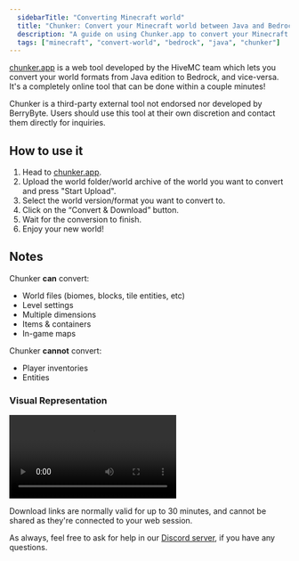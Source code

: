```yaml
---
  sidebarTitle: "Converting Minecraft world"
  title: "Chunker: Convert your Minecraft world between Java and Bedrock" 
  description: "A guide on using Chunker.app to convert your Minecraft world from Java to Bedrock, and vice versa." 
  tags: ["minecraft", "convert-world", "bedrock", "java", "chunker"]
---
```


[chunker.app](https://chunker.app/) is a web tool developed by the HiveMC team which lets you convert your world formats from Java edition to Bedrock, and vice-versa. It's a completely online tool that can be done within a couple minutes!

<Info>Chunker is a third-party external tool not endorsed nor developed by BerryByte. Users should use this tool at their own discretion and contact them directly for inquiries.</Info>

## How to use it

  1. Head to [chunker.app](https://chunker.app/).
  2. Upload the world folder/world archive of the world you want to convert and press "Start Upload".
  3. Select the world version/format you want to convert to.
  4. Click on the “Convert & Download” button.
  5. Wait for the conversion to finish.
  6. Enjoy your new world!

## Notes

Chunker **can** convert:

- World files (biomes, blocks, tile entities, etc)
- Level settings
- Multiple dimensions
- Items & containers
- In-game maps

Chunker **cannot** convert:

- Player inventories
- Entities

### Visual Representation
<Frame>
<video
  controls
  autoPlay
  mute
  loop
  className="w-full aspect-video"
  src="https://cdn.discordapp.com/attachments/839745287198998558/1140325378704015420/Screen_Recording_2023-08-13_at_9.39.02_AM.mp4"
></video>
</Frame>

Download links are normally valid for up to 30 minutes, and cannot be shared as they're connected to your web session. 

As always, feel free to ask for help in our [Discord server](https://berrybyte.net/discord), if you have any questions.